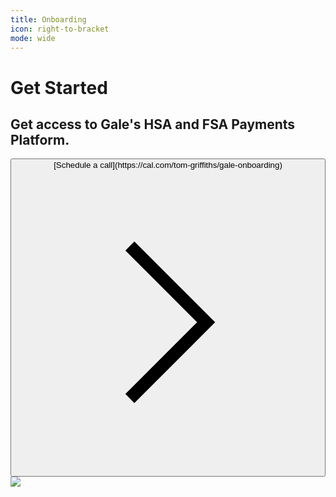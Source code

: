 ```yaml
---
title: Onboarding
icon: right-to-bracket
mode: wide
---
```


<div className="flex not-prose bg-primary-dark" style={{ borderRadius: '1rem' }}>
      <div className="flex-1" style={{ padding: '2rem 2rem', }}>
        <h1 className="text-3xl text-white font-bold">Get Started</h1>
        <h2 className="mt-1 text-white">Get access to Gale's HSA and FSA Payments Platform.</h2>
        <button   className="mt-5 flex items-center space-x-1 font-medium px-4 py-1 bg-white rounded-xl group-hover:opacity-[0.9]" style={{ color: '#09090B' }}>
          <span>[Schedule a call](https://cal.com/tom-griffiths/gale-onboarding)</span>
          <svg
            xmlns="http://www.w3.org/2000/svg"
            width={20}
            height={20}
            viewBox="0 0 24 24"
            fill="none"
            stroke="currentColor"
            strokeWidth={2}
            strokeLinecap="round"
            strokeLinejoin="round"
            className="w-3 h-3"
          >
            <path d="m9 18 6-6-6-6" />
          </svg>
        </button>
      </div>
      <div className="hidden sm:flex flex-1">
        <img src="https://raw.githubusercontent.com/mintlify/themes/main/prism/images/cta.svg" />
      </div>
    </div>
